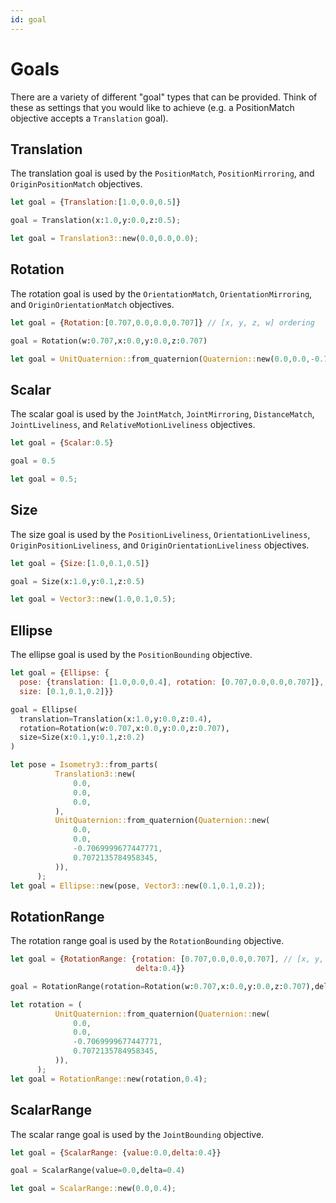 ```yaml
---
id: goal
---
```


# Goals
There are a variety of different "goal" types that can be provided. Think of these as settings that you would like to achieve (e.g. a PositionMatch objective accepts a `Translation` goal). 

## Translation
The translation goal is used by the `PositionMatch`, `PositionMirroring`, and `OriginPositionMatch` objectives.
<Tabs>
  <TabItem value="js" label="Javascript">

  ```js
  let goal = {Translation:[1.0,0.0,0.5]}
  ```

  </TabItem>
  <TabItem value="py" label="Python">

  ```py
  goal = Translation(x:1.0,y:0.0,z:0.5);
  ```
  </TabItem>
  <TabItem value= "rust" label="Rust"> 

  ```rust
  let goal = Translation3::new(0.0,0.0,0.0);
  ``` 
  </TabItem>
</Tabs> 


## Rotation

The rotation goal is used by the `OrientationMatch`, `OrientationMirroring`, and `OriginOrientationMatch` objectives.
<Tabs>
  <TabItem value="js" label="Javascript">

  ```js
  let goal = {Rotation:[0.707,0.0,0.0,0.707]} // [x, y, z, w] ordering
  ```

  </TabItem>
  <TabItem value="py" label="Python">

  ```py
  goal = Rotation(w:0.707,x:0.0,y:0.0,z:0.707)
  ```
  </TabItem>
  <TabItem value= "rust" label="Rust"> 

  ```rust
  let goal = UnitQuaternion::from_quaternion(Quaternion::new(0.0,0.0,-0.7069999677447771,0.7072135784958345));
  ``` 
  </TabItem>
</Tabs> 



## Scalar

The scalar goal is used by the `JointMatch`, `JointMirroring`, `DistanceMatch`, `JointLiveliness`, and `RelativeMotionLiveliness` objectives.

<Tabs>
  <TabItem value="js" label="Javascript">

  ```js
  let goal = {Scalar:0.5}
  ```

  </TabItem>
  <TabItem value="py" label="Python">

  ```py
  goal = 0.5
  ```
  </TabItem>
  <TabItem value= "rust" label="Rust"> 

  ```rust
  let goal = 0.5;
  ``` 
  </TabItem>
</Tabs> 



## Size

The size goal is used by the `PositionLiveliness`, `OrientationLiveliness`, `OriginPositionLiveliness`, and `OriginOrientationLiveliness` objectives.

<Tabs>
  <TabItem value="js" label="Javascript">

  ```js
  let goal = {Size:[1.0,0.1,0.5]}
  ```

  </TabItem>
  <TabItem value="py" label="Python">

  ```py
  goal = Size(x:1.0,y:0.1,z:0.5)
  ```
  </TabItem>
  <TabItem value= "rust" label="Rust"> 

  ```rust
  let goal = Vector3::new(1.0,0.1,0.5);
  ``` 
  </TabItem>
</Tabs> 


## Ellipse

The ellipse goal is used by the `PositionBounding` objective.

<Tabs>
  <TabItem value="js" label="Javascript">

  ```js
  let goal = {Ellipse: {
    pose: {translation: [1.0,0.0,0.4], rotation: [0.707,0.0,0.0,0.707]}, // [x, y, z, w] ordering for quaternion
    size: [0.1,0.1,0.2]}}
  ```

  </TabItem>
  <TabItem value="py" label="Python">

  ```py
  goal = Ellipse(
    translation=Translation(x:1.0,y:0.0,z:0.4),
    rotation=Rotation(w:0.707,x:0.0,y:0.0,z:0.707),
    size=Size(x:0.1,y:0.1,z:0.2)
  )
  ```
  </TabItem>
  <TabItem value= "rust" label="Rust"> 

  ```rust
  let pose = Isometry3::from_parts(
            Translation3::new(
                0.0,
                0.0,
                0.0,
            ),
            UnitQuaternion::from_quaternion(Quaternion::new(
                0.0,
                0.0,
                -0.7069999677447771,
                0.7072135784958345,
            )),
        );
  let goal = Ellipse::new(pose, Vector3::new(0.1,0.1,0.2));
  ``` 
  </TabItem>
</Tabs> 



## RotationRange

The rotation range goal is used by the `RotationBounding` objective.

<Tabs>
  <TabItem value="js" label="Javascript">

  ```js
  let goal = {RotationRange: {rotation: [0.707,0.0,0.0,0.707], // [x, y, z, w] ordering for quaternion
                              delta:0.4}}
  ```

  </TabItem>
  <TabItem value="py" label="Python">

  ```py
  goal = RotationRange(rotation=Rotation(w:0.707,x:0.0,y:0.0,z:0.707),delta=0.4)
  ```
  </TabItem>
  <TabItem value= "rust" label="Rust"> 

  ```rust
  let rotation = (
            UnitQuaternion::from_quaternion(Quaternion::new(
                0.0,
                0.0,
                -0.7069999677447771,
                0.7072135784958345,
            )),
        );
  let goal = RotationRange::new(rotation,0.4);
  ``` 
  </TabItem>
</Tabs> 



## ScalarRange

The scalar range goal is used by the `JointBounding` objective.

<Tabs>
  <TabItem value="js" label="Javascript">

  ```js
  let goal = {ScalarRange: {value:0.0,delta:0.4}}
  ```

  </TabItem>
  <TabItem value="py" label="Python">

  ```py
  goal = ScalarRange(value=0.0,delta=0.4)
  ```
  </TabItem>
  <TabItem value= "rust" label="Rust"> 

  ```rust
  let goal = ScalarRange::new(0.0,0.4);
  ``` 
  </TabItem>
</Tabs> 
